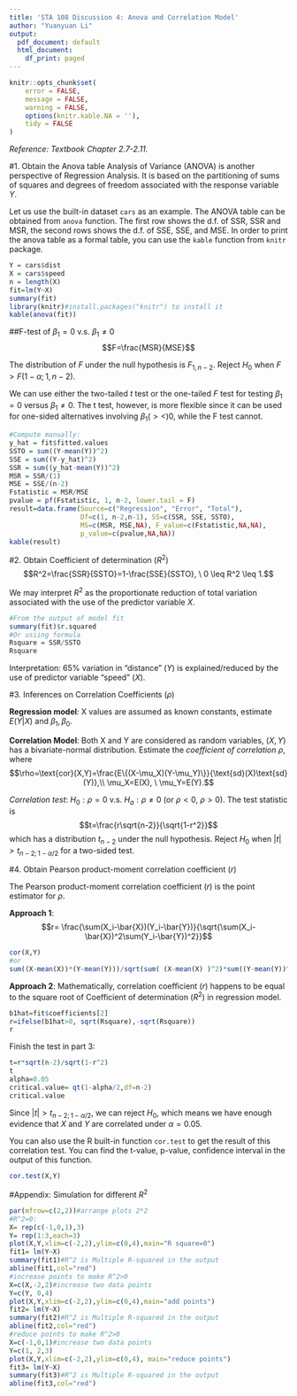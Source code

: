 ```yaml
---
title: 'STA 108 Discussion 4: Anova and Correlation Model'
author: "Yuanyuan Li"
output:
  pdf_document: default
  html_document:
    df_print: paged
---
```


```r
knitr::opts_chunk$set(
	error = FALSE,
	message = FALSE,
	warning = FALSE,
	options(knitr.kable.NA = ''),
	tidy = FALSE
)
```


*Reference: Textbook Chapter 2.7-2.11.*

#1. Obtain the Anova table
Analysis of Variance (ANOVA) is another perspective of Regression Analysis. It is based on the partitioning of sums
of squares and degrees of freedom associated with the response variable $Y$.
\begin{align*}
Y_i - \bar{Y}&=Y_i - \hat{Y}_i+ \hat{Y}_i -\bar{Y},\\
\text{SSTO}&= \text{SSE}+\text{SSR},\\
\text{Total Sum of Squares: \ SSTO}&=\sum(Y_i- \bar{Y})^2, \ df=n-1,\\
\text{Error Sum of Squares: \ SSE}&=\sum(Y_i- \hat{Y}_i)^2, \ df= n-2, \ \text{MSE}=\frac{SSE}{n-2}\\
\text{Regression Sum of Squares: \ SSR}&=\sum(\hat{Y}_i- \bar{Y})^2, \ df=1, \ \text{MSR}=\frac{SSR}{1}
\end{align*}

Let us use the built-in dataset `cars` as an example. The ANOVA table can be obtained from `anova` function. The first row shows the d.f. of SSR, SSR and MSR, the second rows shows the d.f. of SSE, SSE, and MSE. In order to print the anova table as a formal table, you can use the `kable` function from `knitr` package.

```r
Y = cars$dist
X = cars$speed
n = length(X)
fit=lm(Y~X)
summary(fit)
library(knitr)#install.packages("knitr") to install it
kable(anova(fit))
```


##F-test of $\beta_1=0$ v.s. $\beta_1 \neq 0$
$$F=\frac{MSR}{MSE}$$

The distribution of $F$ under the null hypothesis is $F_{1,n-2}$. Reject $H_0$ when $F>F(1-\alpha;1,n-2)$.

We can use either the two-tailed $t$ test or the one-tailed $F$ test for testing $\beta_1= 0$ versus $\beta_1 \neq 0$. The t test, however, is more flexible since it can be used for one-sided alternatives involving $\beta_1 (><) 0$, while the F test cannot.

```r
#Compute manually:
y_hat = fit$fitted.values 
SSTO = sum((Y-mean(Y))^2)
SSE = sum((Y-y_hat)^2)
SSR = sum((y_hat-mean(Y))^2)
MSR = SSR/(1)
MSE = SSE/(n-2)
Fstatistic = MSR/MSE
pvalue = pf(Fstatistic, 1, n-2, lower.tail = F)
result=data.frame(Source=c("Regression", "Error", "Total"),
                  Df=c(1, n-2,n-1), SS=c(SSR, SSE, SSTO),
                  MS=c(MSR, MSE,NA), F_value=c(Fstatistic,NA,NA),
                  p_value=c(pvalue,NA,NA))
kable(result)
```

#2. Obtain Coefficient of determination ($R^2$)
$$R^2=\frac{SSR}{SSTO}=1-\frac{SSE}{SSTO}, \ 0 \leq R^2 \leq 1.$$

We may interpret $R^2$ as the proportionate reduction of total variation associated with the use of the predictor variable $X$.

```r
#From the output of model fit
summary(fit)$r.squared
#Or usiing formula
Rsquare = SSR/SSTO
Rsquare
```

Interpretation: $65\%$ variation in "distance" ($Y$) is explained/reduced by the use of predictor variable "speed" ($X$).

#3. Inferences on Correlation Coefficients ($\rho$)

**Regression model**: X values are assumed as known constants, estimate $E(Y|X)$ and $\beta_1, \beta_0$.

**Correlation Model**: Both X and Y are considered as random variables, $(X, Y)$ has a bivariate-normal distribution. Estimate the *coefficient of correlation* $\rho$, where
$$\rho=\text{cor}(X,Y)=\frac{E\{(X-\mu_X)(Y-\mu_Y)\}}{\text{sd}(X)\text{sd}(Y)},\\
\mu_X=E(X), \ \mu_Y=E(Y).$$

*Correlation test*: $H_0: \rho=0$ v.s. $H_a: \rho \neq 0$ (or $\rho < 0$, $\rho > 0$). The test statistic is 
$$t=\frac{r\sqrt{n-2}}{\sqrt{1-r^2}}$$
which has a distribution $t_{n-2}$ under the null hypothesis. Reject $H_0$ when $|t|>t_{n-2;1-\alpha/2}$ for a two-sided test.

#4. Obtain Pearson product-moment correlation coefficient ($r$)

The Pearson product-moment correlation coefficient ($r$) is the point estimator for $\rho$.

**Approach 1**:
$$r= \frac{\sum(X_i-\bar{X})(Y_i-\bar{Y})}{\sqrt{\sum(X_i-\bar{X})^2\sum(Y_i-\bar{Y})^2}}$$

```r
cor(X,Y)
#or
sum((X-mean(X))*(Y-mean(Y)))/sqrt(sum( (X-mean(X) )^2)*sum((Y-mean(Y))^2))
```

**Approach 2**: Mathematically, correlation coefficient ($r$) happens to be equal to the square root of Coefficient of determination ($R^2$) in regression model.
\begin{equation}
r=\pm \sqrt{R^2}=\begin{cases}
    \sqrt{R^2}, & \text{if $\hat{\beta}_1>0$}.\\
    -\sqrt{R^2}, & \text{if $\hat{\beta}_1<0$}.
    \end{cases}
\end{equation}

```r
b1hat=fit$coefficients[2]
r=ifelse(b1hat>0, sqrt(Rsquare),-sqrt(Rsquare))
r
```

Finish the test in part 3:
```r
t=r*sqrt(n-2)/sqrt(1-r^2)
t
alpha=0.05
critical.value= qt(1-alpha/2,df=n-2)
critical.value
```

Since $|t|>t_{n-2;1-\alpha/2}$, we can reject $H_0$, which means we have enough evidence that $X$ and $Y$ are correlated under $\alpha=0.05$.

You can also use the R built-in function `cor.test` to get the result of this correlation test. You can find the t-value, p-value, confidence interval in the output of this function.

```r
cor.test(X,Y)
```

#Appendix: Simulation for different $R^2$

```r
par(mfrow=c(2,2))#arrange plots 2*2
#R^2=0:
X= rep(c(-1,0,1),3)
Y= rep(1:3,each=3)
plot(X,Y,xlim=c(-2,2),ylim=c(0,4),main="R square=0")
fit1= lm(Y~X)
summary(fit1)#R^2 is Multiple R-squared in the output
abline(fit1,col="red")
#increase points to make R^2>0
X=c(X,-2,2)#increase two data points
Y=c(Y, 0,4)
plot(X,Y,xlim=c(-2,2),ylim=c(0,4),main="add points")
fit2= lm(Y~X)
summary(fit2)#R^2 is Multiple R-squared in the output
abline(fit2,col="red")
#reduce points to make R^2>0
X=c(-1,0,1)#increase two data points
Y=c(1, 2,3)
plot(X,Y,xlim=c(-2,2),ylim=c(0,4), main="reduce points")
fit3= lm(Y~X)
summary(fit3)#R^2 is Multiple R-squared in the output
abline(fit3,col="red")
```


